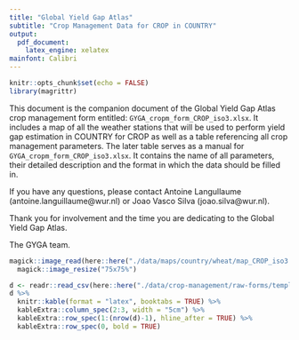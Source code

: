 ```yaml
---
title: "Global Yield Gap Atlas"
subtitle: "Crop Management Data for CROP in COUNTRY"
output:
  pdf_document:
    latex_engine: xelatex
mainfont: Calibri
---
```


```r
knitr::opts_chunk$set(echo = FALSE)
library(magrittr)
```

This document is the companion document of the Global Yield Gap Atlas crop management form entitled: 
`GYGA_cropm_form_CROP_iso3.xlsx`. It includes a map of all the weather stations that will be used to perform yield gap estimation in COUNTRY for CROP as well as a table referencing all crop management parameters. The later table serves as a manual for `GYGA_cropm_form_CROP_iso3.xlsx`. It contains the name of all parameters, their detailed description and the format in which the data should be filled in. 

If you have any questions, please contact Antoine Langullaume (antoine.languillaume@wur.nl) or Joao Vasco Silva (joao.silva@wur.nl).

Thank you for involvement and the time you are dedicating to the Global Yield Gap Atlas.

The GYGA team.


```r
magick::image_read(here::here("./data/maps/country/wheat/map_CROP_iso3.png")) %>%
  magick::image_resize("75x75%")
```



```r
d <- readr::read_csv(here::here("./data/crop-management/raw-forms/template/cropm_manual.csv"))
d %>%
  knitr::kable(format = "latex", booktabs = TRUE) %>%
  kableExtra::column_spec(2:3, width = "5cm") %>%
  kableExtra::row_spec(1:(nrow(d)-1), hline_after = TRUE) %>%
  kableExtra::row_spec(0, bold = TRUE)
```
